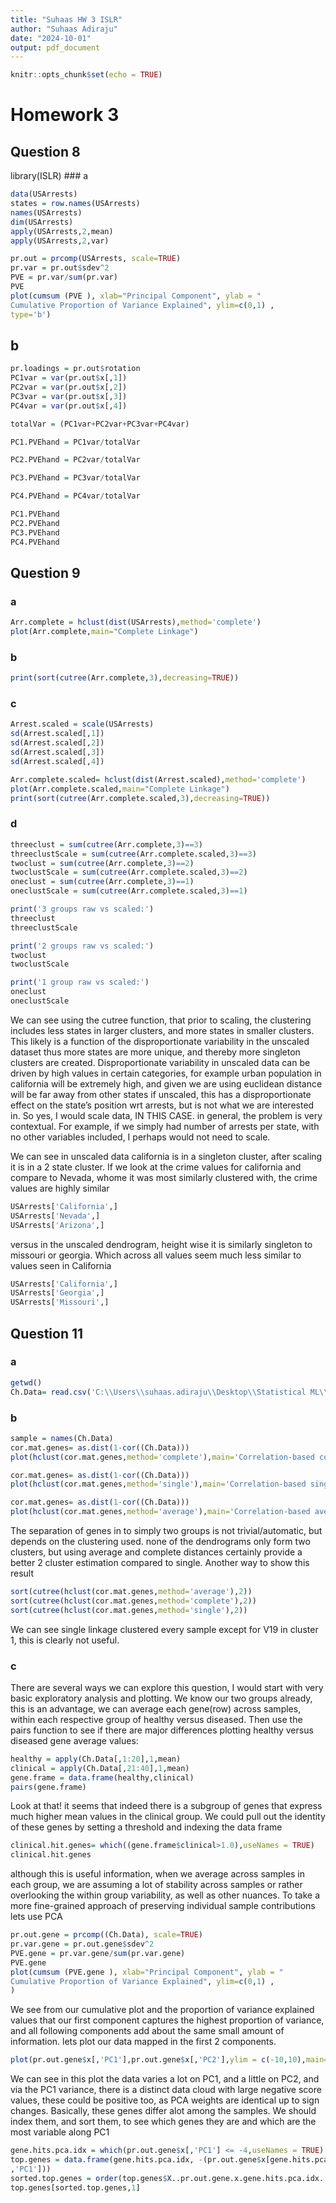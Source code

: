 ```yaml
---
title: "Suhaas HW 3 ISLR"
author: "Suhaas Adiraju"
date: "2024-10-01"
output: pdf_document
---
```


```r
knitr::opts_chunk$set(echo = TRUE)
```

# Homework 3 
## Question 8
library(ISLR)
### a 
```r
data(USArrests)
states = row.names(USArrests)
names(USArrests)
dim(USArrests)
apply(USArrests,2,mean)
apply(USArrests,2,var)
```
```r
pr.out = prcomp(USArrests, scale=TRUE)
pr.var = pr.out$sdev^2
PVE = pr.var/sum(pr.var)
PVE
plot(cumsum (PVE ), xlab="Principal Component", ylab = "
Cumulative Proportion of Variance Explained", ylim=c(0,1) ,
type='b')
```

## b 
```r
pr.loadings = pr.out$rotation
PC1var = var(pr.out$x[,1])
PC2var = var(pr.out$x[,2])
PC3var = var(pr.out$x[,3])
PC4var = var(pr.out$x[,4])

totalVar = (PC1var+PC2var+PC3var+PC4var)

PC1.PVEhand = PC1var/totalVar

PC2.PVEhand = PC2var/totalVar

PC3.PVEhand = PC3var/totalVar

PC4.PVEhand = PC4var/totalVar

PC1.PVEhand
PC2.PVEhand
PC3.PVEhand
PC4.PVEhand
```
## Question 9 
### a
```r
Arr.complete = hclust(dist(USArrests),method='complete')
plot(Arr.complete,main="Complete Linkage")
```

### b 
```r
print(sort(cutree(Arr.complete,3),decreasing=TRUE))
```
### c 
```r
Arrest.scaled = scale(USArrests)
sd(Arrest.scaled[,1])
sd(Arrest.scaled[,2])
sd(Arrest.scaled[,3])
sd(Arrest.scaled[,4])

Arr.complete.scaled= hclust(dist(Arrest.scaled),method='complete')
plot(Arr.complete.scaled,main="Complete Linkage")
print(sort(cutree(Arr.complete.scaled,3),decreasing=TRUE))

```
### d 
```r
threeclust = sum(cutree(Arr.complete,3)==3)
threeclustScale = sum(cutree(Arr.complete.scaled,3)==3)
twoclust = sum(cutree(Arr.complete,3)==2)
twoclustScale = sum(cutree(Arr.complete.scaled,3)==2)
oneclust = sum(cutree(Arr.complete,3)==1)
oneclustScale = sum(cutree(Arr.complete.scaled,3)==1)

print('3 groups raw vs scaled:')
threeclust
threeclustScale

print('2 groups raw vs scaled:')
twoclust
twoclustScale

print('1 group raw vs scaled:')
oneclust
oneclustScale
```


We can see using the cutree function, that prior to scaling, the clustering includes less states in larger clusters, and more states in smaller clusters. This likely is a function of the disproportionate variability in the unscaled dataset thus more states are more unique, and thereby more singleton clusters are created. Disproportionate variability in unscaled data can be driven by high values in certain categories, for example urban population in california will be extremely high, and given we are using euclidean distance will be far away from other states if unscaled, this has a disproportionate effect on the state's position wrt arrests, but is not what we are interested in. So yes, I would scale data, IN THIS CASE. in general, the problem is very contextual. For example, if we simply had number of arrests per state, with no other variables included, I perhaps would not need to scale.

We can see in unscaled data california is in a singleton cluster, after scaling it is in a 2 state cluster. If we look at the crime values for california and compare to Nevada, whome it was most similarly clustered with, the crime values are highly similar
```r
USArrests['California',]
USArrests['Nevada',]
USArrests['Arizona',]
```

versus in the unscaled dendrogram, height wise it is similarly singleton to missouri or georgia. Which across all values seem much less similar to values seen in California  
```r
USArrests['California',]
USArrests['Georgia',]
USArrests['Missouri',]
```

## Question 11
### a 
```r
getwd()
Ch.Data= read.csv('C:\\Users\\suhaas.adiraju\\Desktop\\Statistical ML\\StatisticalMLCourse\\Ch10Ex11.csv',header=F)
```

### b
```r
sample = names(Ch.Data)
cor.mat.genes= as.dist(1-cor((Ch.Data)))
plot(hclust(cor.mat.genes,method='complete'),main='Correlation-based complete linkage clustering')

cor.mat.genes= as.dist(1-cor((Ch.Data)))
plot(hclust(cor.mat.genes,method='single'),main='Correlation-based single linkage clustering')

cor.mat.genes= as.dist(1-cor((Ch.Data)))
plot(hclust(cor.mat.genes,method='average'),main='Correlation-based average linkage clustering')
```
The separation of genes in to simply two groups is not trivial/automatic, but depends on the clustering used. none of the dendrograms only form two clusters, but using average and complete distances certainly provide a better 2 cluster estimation compared to single. Another way to show this result

```r
sort(cutree(hclust(cor.mat.genes,method='average'),2))
sort(cutree(hclust(cor.mat.genes,method='complete'),2))
sort(cutree(hclust(cor.mat.genes,method='single'),2))
```
We can see single linkage clustered every sample except for V19 in cluster 1, this is clearly not useful. 

### c 
There are several ways we can explore this question, I would start with very basic exploratory analysis and plotting. We know our two groups already, this is an advantage, we can average each gene(row) across samples, within each respective group of healthy versus diseased. Then use the pairs function to see if there are major differences plotting healthy versus diseased gene average values:

```r
healthy = apply(Ch.Data[,1:20],1,mean)
clinical = apply(Ch.Data[,21:40],1,mean)
gene.frame = data.frame(healthy,clinical)
pairs(gene.frame)
```

Look at that! it seems that indeed there is a subgroup of genes that express much higher mean values in the clinical group. We could pull out the identity of these genes by setting a threshold and indexing the data frame
```r
clinical.hit.genes= which((gene.frame$clinical>1.0),useNames = TRUE)
clinical.hit.genes
```
although this is useful information, when we average across samples in each group, we are assuming a lot of stability across samples or rather overlooking the within group variability, as well as other nuances. To take a more fine-grained approach of preserving individual sample contributions lets use PCA

```r
pr.out.gene = prcomp((Ch.Data), scale=TRUE)
pr.var.gene = pr.out.gene$sdev^2
PVE.gene = pr.var.gene/sum(pr.var.gene)
PVE.gene
plot(cumsum (PVE.gene ), xlab="Principal Component", ylab = "
Cumulative Proportion of Variance Explained", ylim=c(0,1) ,
)
```
We see from our cumulative plot and the proportion of variance explained values that our first component captures the highest proportion of variance, and all following components add about the same small amount of information. lets plot our data mapped in the first 2 components.
```r
plot(pr.out.gene$x[,'PC1'],pr.out.gene$x[,'PC2'],ylim = c(-10,10),main='Gene data projected on to first 2 PCs',ylab='PC2',xlab='PC1')

```
We can see in this plot the data varies a lot on PC1, and a little on PC2, and via the PC1 variance, there is a distinct data cloud 
with large negative score values, these could be positive too, as PCA weights are identical up to sign changes. Basically, these genes differ alot among the samples. We should index them, and sort them, to see which genes they are and which are the most variable along PC1

```r
gene.hits.pca.idx = which(pr.out.gene$x[,'PC1'] <= -4,useNames = TRUE)
top.genes = data.frame(gene.hits.pca.idx, -(pr.out.gene$x[gene.hits.pca.idx
,'PC1']))
sorted.top.genes = order(top.genes$X..pr.out.gene.x.gene.hits.pca.idx...PC1...,decreasing=TRUE)
top.genes[sorted.top.genes,1]

```

